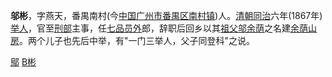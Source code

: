 '''邬彬'''，字燕天，番禺南村(今[[中国|中国]][[广州市|广州市]][[番禺区|番禺区]][[南村镇_(广州市)|南村镇]])人。[[清朝|清朝]][[同治|同治]]六年(1867年)[[举人|举人]]，官至[[刑部|刑部]]主事，任[[七品|七品]][[员外|员外]]郎，辞职后回乡以其[[祖父|祖父]][[邬余荫|邬余荫]]之名建[[余荫山房|余荫山房]]。两个儿子也先后中举，有"一门三举人，父子同登科"之说。

[[Category:番禺人|鄔]]
[[Category:邬姓|B彬]]